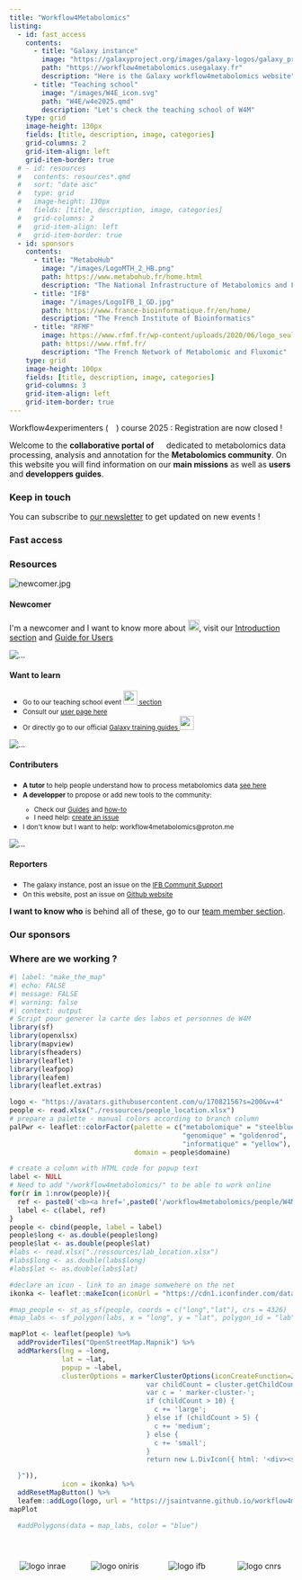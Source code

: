 ---
title: "Workflow4Metabolomics"
listing:
  - id: fast_access
    contents: 
      - title: "Galaxy instance"
        image: "https://galaxyproject.org/images/galaxy-logos/galaxy_project_logo_square.png"
        path: "https://workflow4metabolomics.usegalaxy.fr"
        description: "Here is the Galaxy workflow4metabolomics website"
      - title: "Teaching school"
        image: "/images/W4E_icon.svg"
        path: "W4E/w4e2025.qmd"
        description: "Let's check the teaching school of W4M"
    type: grid
    image-height: 130px
    fields: [title, description, image, categories]
    grid-columns: 2
    grid-item-align: left
    grid-item-border: true
  # - id: resources
  #   contents: resources*.qmd
  #   sort: "date asc"
  #   type: grid
  #   image-height: 130px
  #   fields: [title, description, image, categories]
  #   grid-columns: 2
  #   grid-item-align: left
  #   grid-item-border: true
  - id: sponsors
    contents:
      - title: "MetaboHub"
        image: "/images/LogoMTH_2_HB.png"
        path: https://www.metabohub.fr/home.html
        description: "The National Infrastructure of Metabolomics and Fluxomics"
      - title: "IFB"
        image: "/images/LogoIFB_1_GD.jpg"
        path: https://www.france-bioinformatique.fr/en/home/
        description: "The French Institute of Bioinformatics"
      - title: "RFMF"
        image: https://www.rfmf.fr/wp-content/uploads/2020/06/logo_seul.png
        path: https://www.rfmf.fr/
        description: "The French Network of Metabolomic and Fluxomic"
    type: grid
    image-height: 100px
    fields: [title, description, image, categories]
    grid-columns: 3
    grid-item-align: left
    grid-item-border: true
---

::: callout-important
Workflow4experimenters (![](/images/W4E_icon.svg){height="1em"}) course 2025 : Registration are now closed !
:::

Welcome to the **collaborative portal of** ![](/images/W4M_icon.svg){height="1em"} dedicated to metabolomics data processing, analysis and annotation for the **Metabolomics community**. On this website you will find information on our **main missions** as well as **users** and **developpers guides**.

### Keep in touch

You can subscribe to [our newsletter](https://groupes.france-bioinformatique.fr/sympa/subscribe/workflow4metabolomics-newsletter?previous_action=info) to get updated on new events !

### Fast access

::: {#fast_access}
:::

### Resources

<!-- Pictures are from here https://designs.ai/graphicmaker/illustrations/Duotone_Cartoon_Set -->

```{=html}
<div class="card-group">
  <div class="card">
    <img src="/images/39-Adventurer.png" class="card-img-top" alt="newcomer.jpg">
    <div class="card-body">
      <h4 class="card-title">Newcomer</h4>
      <p class="card-text">I'm a newcomer and I want to know more about <img src="/images/W4M_icon.svg" style="height:20px">, visit our <a href="tooluser.qmd">Introduction section</a> and <a href="tooluser.qmd">Guide for Users</a></p>
    </div>
  </div>
  <div class="card">
    <img src="/images/106-Management-Trainee.png" class="card-img-top" alt="...">
    <div class="card-body">
      <h4 class="card-title">Want to learn</h4>
      <p class="card-text">
      <ul class="list-group list-group-flush">
        <li class="list-group-item"><small>Go to our teaching school event <a href="news.qmd"><img src="/images/W4E_icon.svg" style="height:25px"> section</a></small></li>
        <li class="list-group-item"><small>Consult our <a href="tooluser.qmd">user page here</a></small></li>
        <li class="list-group-item"><small>Or directly go to our official <a href="https://training.galaxyproject.org/training-material/topics/metabolomics/">Galaxy training guides <img src="https://training.galaxyproject.org/training-material/assets/images/GTN-60px.png" style="height:25px"></a></small></li>
      </ul>
      </p>
    </div>
  </div>
</div>
<div class="card-group">
  <div class="card">
    <img src="/images/58-Teamwork.png" class="card-img-top" alt="...">
    <div class="card-body">
      <h4 class="card-title">Contributers</h4>
      <p class="card-text">
      <ul class="list-group list-group-flush">
        <li class="list-group-item"><small><b>A tutor</b> to help people understand how to process metabolomics data <a href="news.qmd">see here</a></small></li>
        <li class="list-group-item"><small><b>A developper</b> to propose or add new tools to the community:
          <ul>
            <li>Check our <a href="tooldev.qmd">Guides</a> and <a href="contribute.qmd">how-to</a></li>
            <li>I need help: <a href="https://github.com/workflow4metabolomics/tools-metabolomics/issues"> create an issue</a></li>
          </ul>
        </small>
        </li>
        <li class="list-group-item"><small>I don't know but I want to help: workflow4metabolomics@proton.me</small></li>
      </ul>
      </p>
    </div>
  </div>
  <div class="card">
    <img src="/images/121-SEO-Analysis.png" class="card-img-top" alt="...">
    <div class="card-body">
      <h4 class="card-title">Reporters</h4>
      <p class="card-text">
        <ul class="list-group list-group-flush">
          <li class="list-group-item"><small>The galaxy instance, post an issue on the <a href="https://community.france-bioinformatique.fr/c/workflow4metabolomics/10">IFB Communit Support</a></small></li>
          <li class="list-group-item"><small>On this website, post an issue on <a href="https://github.com/workflow4metabolomics/workflow4metabolomics/issues">Github website</a></small></li>
        </ul>
      </p>
    </div>
  </div>
</div>
```

<!-- :::{#resources} -->

<!-- ::: -->

**I want to know who** is behind all of these, go to our [team member section](listing_team.qmd).

### Our sponsors

::: {#sponsors}
:::

### Where are we working ?

```{r}
#| label: "make_the_map"
#| echo: FALSE
#| message: FALSE
#| warning: false
#| context: output
# Script pour generer la carte des labos et personnes de W4M
library(sf)
library(openxlsx)
library(mapview)
library(sfheaders)
library(leaflet)
library(leafpop)
library(leafem)
library(leaflet.extras)

logo <- "https://avatars.githubusercontent.com/u/17082156?s=200&v=4"
people <- read.xlsx("./ressources/people_location.xlsx")
# prepare a palette - manual colors according to branch column
palPwr <- leaflet::colorFactor(palette = c("metabolomique" = "steelblue", 
                                           "genomique" = "goldenrod", 
                                           "informatique" = "yellow"), 
                               domain = people$domaine)

# create a column with HTML code for popup text
label <- NULL
# Need to add "/workflow4metabolomics/" to be able to work online
for(r in 1:nrow(people)){
  ref <- paste0('<b><a href=',paste0('/workflow4metabolomics/people/W4Mteam/',strsplit(people$people[r]," ")[[1]][1],'_',strsplit(people$people[r]," ")[[1]][2], '.html>', people$people[r], '</a></b> <br>', people$lab[r]))
  label <- c(label, ref)
}
people <- cbind(people, label = label)
people$long <- as.double(people$long)
people$lat <- as.double(people$lat)
#labs <- read.xlsx("./ressources/lab_location.xlsx")
#labs$long <- as.double(labs$long)
#labs$lat <- as.double(labs$lat)

#declare an icon - link to an image somwehere on the net
ikonka <- leaflet::makeIcon(iconUrl = "https://cdn1.iconfinder.com/data/icons/working-at-office/90/activity-work_at_office-working-people-man-23-512.png", iconWidth = 50, iconHeight = 50) # sizing as required

#map_people <- st_as_sf(people, coords = c("long","lat"), crs = 4326)
#map_labs <- sf_polygon(labs, x = "long", y = "lat", polygon_id = "lab")

mapPlot <- leaflet(people) %>%
  addProviderTiles("OpenStreetMap.Mapnik") %>%
  addMarkers(lng = ~long,
             lat = ~lat,
             popup = ~label, 
             clusterOptions = markerClusterOptions(iconCreateFunction=JS("function (cluster) {    
                                  var childCount = cluster.getChildCount(); 
                                  var c = ' marker-cluster-';  
                                  if (childCount > 10) {  
                                    c += 'large';  
                                  } else if (childCount > 5) {  
                                    c += 'medium';  
                                  } else { 
                                    c += 'small';  
                                  }    
                                  return new L.DivIcon({ html: '<div><span>' + childCount + '</span></div>', className: 'marker-cluster' + c, iconSize: new L.Point(40, 40) });

  }")), 
             icon = ikonka) %>% 
  addResetMapButton() %>%
  leafem::addLogo(logo, url = "https://jsaintvanne.github.io/workflow4metabolomics/")
mapPlot

  #addPolygons(data = map_labs, color = "blue")


```

```{=html}
<div style="display: grid; grid-template-columns: repeat(4, 1fr); gap: 10px; width: 100%; max-width: 100%;">    
  <style>
    .logo-cell {
      display: flex;
      justify-content: center;
      align-items: center;
      height: 100px; /* Ajustez la hauteur selon vos besoins */
      overflow: hidden;
    }

    .logo-cell img {
      max-width: 150px; /* Ajustez la largeur maximale des logos */
      max-height: 150px; /* Ajustez la hauteur maximale des logos */
      object-fit: contain; /* Assure que l'image garde ses proportions */
    }
  </style>
   <div class="logo-cell">
    <img src="/images/logo/logo_inrae.png" alt="logo inrae" />
  </div>
  <div class="logo-cell">
    <img src="/images/logo/logo_oniris.png" alt="logo oniris" />
  </div>
  <div class="logo-cell">
    <img src="/images/logo/logo_ifb.png" alt="logo ifb" />
  </div>
  <div class="logo-cell">
    <img src="/images/logo/logo_cnrs.png" alt="logo cnrs" />
  </div>
</div>
```